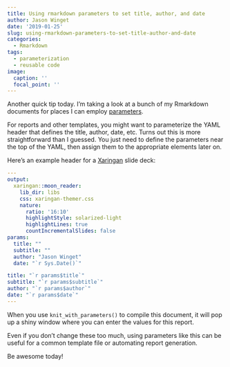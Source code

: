 ```yaml
---
title: Using rmarkdown parameters to set title, author, and date
author: Jason Winget
date: '2019-01-25'
slug: using-rmarkdown-parameters-to-set-title-author-and-date
categories:
  - Rmarkdown
tags:
  - parameterization
  - reusable code
image:
  caption: ''
  focal_point: ''
---
```


Another quick tip today. I'm taking a look at a bunch of my Rmarkdown documents for places I can employ [parameters](https://bookdown.org/yihui/rmarkdown/parameterized-reports.html).

For reports and other templates, you might want to parameterize the YAML header that defines the title, author, date, etc. Turns out this is more straightforward than I guessed. You just need to define the parameters near the top of the YAML, then assign them to the appropriate elements later on.

Here's an example header for a [Xaringan](https://bookdown.org/yihui/rmarkdown/xaringan.html) slide deck:
```yaml
---
output:
  xaringan::moon_reader:
    lib_dir: libs
    css: xaringan-themer.css
    nature:
      ratio: '16:10'
      highlightStyle: solarized-light
      highlightLines: true
      countIncrementalSlides: false
params:
  title: ""
  subtitle: ""
  author: "Jason Winget"
  date: "`r Sys.Date()`"

title: "`r params$title`"
subtitle: "`r params$subtitle`"
author: "`r params$author`"
date: "`r params$date`"
---
```

When you use `knit_with_parameters()` to compile this document, it will pop up a shiny window where you can enter the values for this report.

Even if you don't change these too much, using parameters like this can be useful for a common template file or automating report generation.

Be awesome today!